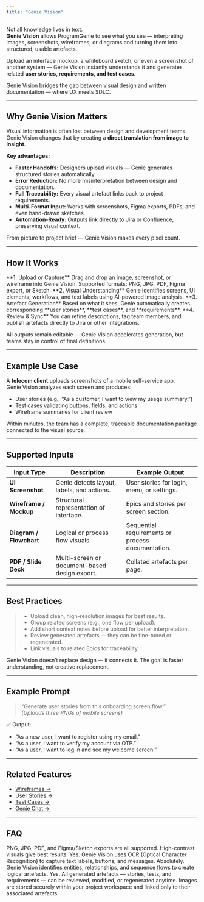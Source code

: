 ```yaml
---
title: "Genie Vision"
---
```

Not all knowledge lives in text.  
**Genie Vision** allows ProgramGenie to see what you see — interpreting images, screenshots, wireframes, or diagrams and turning them into structured, usable artefacts.

Upload an interface mockup, a whiteboard sketch, or even a screenshot of another system — Genie Vision instantly understands it and generates related **user stories, requirements, and test cases**.

<Note>Genie Vision bridges the gap between visual design and written documentation — where UX meets SDLC.</Note>

---

## Why Genie Vision Matters

Visual information is often lost between design and development teams. Genie Vision changes that by creating a **direct translation from image to insight**.

**Key advantages:**
- **Faster Handoffs:** Designers upload visuals — Genie generates structured stories automatically.  
- **Error Reduction:** No more misinterpretation between design and documentation.  
- **Full Traceability:** Every visual artefact links back to project requirements.  
- **Multi-Format Input:** Works with screenshots, Figma exports, PDFs, and even hand-drawn sketches.  
- **Automation-Ready:** Outputs link directly to Jira or Confluence, preserving visual context.

<Tip>From picture to project brief — Genie Vision makes every pixel count.</Tip>

---

## How It Works

<Columns cols={2}>
  <Card>
    **1. Upload or Capture** 
    Drag and drop an image, screenshot, or wireframe into Genie Vision.  
    Supported formats: PNG, JPG, PDF, Figma export, or Sketch.
  </Card>

  <Card>
    **2. Visual Understanding** 
    Genie identifies screens, UI elements, workflows, and text labels using AI-powered image analysis.
  </Card>

  <Card>
    **3. Artefact Generation** 
    Based on what it sees, Genie automatically creates corresponding **user stories**, **test cases**, and **requirements**.
  </Card>

  <Card>
    **4. Review & Sync** 
    You can refine descriptions, tag team members, and publish artefacts directly to Jira or other integrations.
  </Card>
</Columns>

<Note>All outputs remain editable — Genie Vision accelerates generation, but teams stay in control of final definitions.</Note>

---

## Example Use Case

A **telecom client** uploads screenshots of a mobile self-service app.  
Genie Vision analyzes each screen and produces:
- User stories (e.g., “As a customer, I want to view my usage summary.”)  
- Test cases validating buttons, fields, and actions  
- Wireframe summaries for client review  

Within minutes, the team has a complete, traceable documentation package connected to the visual source.

---

## Supported Inputs

| **Input Type** | **Description** | **Example Output** |
|----------------|----------------|--------------------|
| **UI Screenshot** | Genie detects layout, labels, and actions. | User stories for login, menu, or settings. |
| **Wireframe / Mockup** | Structural representation of interface. | Epics and stories per screen section. |
| **Diagram / Flowchart** | Logical or process flow visuals. | Sequential requirements or process documentation. |
| **PDF / Slide Deck** | Multi-screen or document-based design export. | Collated artefacts per page. |

---

## Best Practices

> - Upload clean, high-resolution images for best results.  
> - Group related screens (e.g., one flow per upload).  
> - Add short context notes before upload for better interpretation.  
> - Review generated artefacts — they can be fine-tuned or regenerated.  
> - Link visuals to related Epics for traceability.  

<Tip>Genie Vision doesn’t replace design — it connects it. The goal is faster understanding, not creative replacement.</Tip>

---

## Example Prompt

> “Generate user stories from this onboarding screen flow.”  
> *(Uploads three PNGs of mobile screens)*  

✅ Output:  
- “As a new user, I want to register using my email.”  
- “As a user, I want to verify my account via OTP.”  
- “As a user, I want to log in and see my welcome screen.”

---

## Related Features

- [Wireframes →](/features/wireframes)  
- [User Stories →](/features/userstories)  
- [Test Cases →](/features/testcases)  
- [Genie Chat →](/features/geniechat)

---

## FAQ

<AccordionGroup>

  <Accordion title="What kind of images does Genie Vision support?">
    PNG, JPG, PDF, and Figma/Sketch exports are all supported. High-contrast visuals give best results.
  </Accordion>

  <Accordion title="Can Genie Vision read text from screenshots?">
    Yes. Genie Vision uses OCR (Optical Character Recognition) to capture text labels, buttons, and messages.
  </Accordion>

  <Accordion title="Can it interpret complex diagrams or workflows?">
    Absolutely. Genie Vision identifies entities, relationships, and sequence flows to create logical artefacts.
  </Accordion>

  <Accordion title="Are generated outputs editable?">
    Yes. All generated artefacts — stories, tests, and requirements — can be reviewed, modified, or regenerated anytime.
  </Accordion>

  <Accordion title="Does Genie Vision store uploaded images?">
    Images are stored securely within your project workspace and linked only to their associated artefacts.
  </Accordion>

</AccordionGroup>

